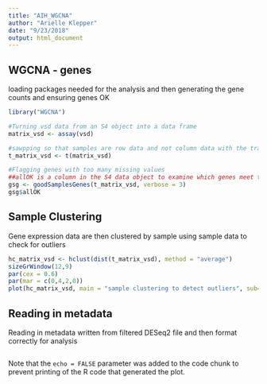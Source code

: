 ```yaml
---
title: "AIH_WGCNA"
author: "Arielle Klepper"
date: "9/23/2018"
output: html_document
---
```


## WGCNA - genes
loading packages needed for the analysis and then generating the gene counts and ensuring genes OK

```r

library("WGCNA")

#Turning vsd data from an S4 object into a data frame 
matrix_vsd <- assay(vsd)

#sawpping so that samples are row data and not column data with the transpose function 
t_matrix_vsd <- t(matrix_vsd)

#Flagging genes with too many missing values
##allOK is a column in the S4 data object to examine which genes meet the criteria; if result is TRUE, than genes meet criteria
gsg <- goodSamplesGenes(t_matrix_vsd, verbose = 3)
gsg$allOK

```

## Sample Clustering 
Gene expression data are then clustered by sample using sample data to check for outliers

```r

hc_matrix_vsd <- hclust(dist(t_matrix_vsd), method = "average")
sizeGrWindow(12,9)
par(cex = 0.6)
par(mar = c(0,4,2,0))
plot(hc_matrix_vsd, main = "sample clustering to detect outliers", sub="", xlab="", cex.lab=1.5, cex.axis=1.5, cex.main = 2)

```

## Reading in metadata
Reading in metadata written from filtered DESeq2 file and then format correctly for analysis 

```r



```

Note that the `echo = FALSE` parameter was added to the code chunk to prevent printing of the R code that generated the plot.
```r

```


```r

```


```r

```


```r

```

